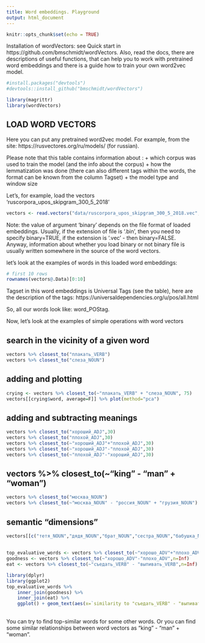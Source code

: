 ```yaml
---
title: Word embeddings. Playground
output: html_document
---
```


```r
knitr::opts_chunk$set(echo = TRUE)
```

Installation of wordVectors: see Quick start in https://github.com/bmschmidt/wordVectors.
Also, read the docs, there are descriptions of useful functions, 
that can help you to work with pretrained word embeddings and there is a guide how to train your own word2vec model.

```r
#install.packages("devtools")
#devtools::install_github("bmschmidt/wordVectors")
```

```r
library(magrittr)
library(wordVectors)
```

## LOAD WORD VECTORS
Here you can put any pretrained word2vec model. For example, from the site: 
https://rusvectores.org/ru/models/ (for russian). 

Please note that this table contains information about :
+ which corpus was used to train the model (and the info about the corpus)
+ how the lemmatization was done (there can also different tags within the words, the format can be known from the column Tagset)
+ the model type and window size

Let's, for example, load the vectors 'ruscorpora_upos_skipgram_300_5_2018'

```r
vectors <- read.vectors("data/ruscorpora_upos_skipgram_300_5_2018.vec", binary=FALSE)
```

Note: the value of argument 'binary' depends on the file format of loaded embeddings. 
Usually, if the extension of file is '.bin', then you need to specify binary=TRUE, if the extension is '.vec' - then binary=FALSE. 
Anyway, information about whether you load binary or not binary file is usually written somewhere in the source of the word vectors. 

let's look at the examples of words in this loaded word embeddings:

```r
# first 10 rows
rownames(vectors@.Data)[0:10]
```

Tagset in this word embeddings is Universal Tags (see the table), here are the description of the tags: https://universaldependencies.org/u/pos/all.html

So, all our words look like: word_POStag.

Now, let's look at the examples of simple operations with word vectors

## search in the vicinity of a given word

```r
vectors %>% closest_to("плакать_VERB")
vectors %>% closest_to("слеза_NOUN")
```

## adding and plotting

```r
crying <- vectors %>% closest_to(~"плакать_VERB" + "слеза_NOUN", 75)
vectors[[crying$word, average=F]] %>% plot(method="pca")
```

## adding and subtracting meanings

```r
vectors %>% closest_to("хороший_ADJ",30)
vectors %>% closest_to("плохой_ADJ",30)
vectors %>% closest_to(~"хороший_ADJ"+"плохой_ADJ",30)
vectors %>% closest_to(~"хороший_ADJ"-"плохой_ADJ",30)
vectors %>% closest_to(~"плохой_ADJ"-"хороший_ADJ",30)
```

## vectors %>% closest_to(~"king" - "man" + "woman")

```r
vectors %>% closest_to("москва_NOUN")
vectors %>% closest_to(~"москва_NOUN" - "россия_NOUN" + "грузия_NOUN")
```


## semantic “dimensions”

```r
vectors[[c("тетя_NOUN","дядя_NOUN","брат_NOUN","сестра_NOUN","бабушка_NOUN","дедушка_NOUN","муж_NOUN","жена_NOUN"), average=F]] %>% plot(method="pca") 
```

##
```r
top_evaluative_words <- vectors %>% closest_to(~"хорошо_ADV"+"плохо_ADV", n=75)
goodness <- vectors %>% closest_to(~"хорошо_ADV"-"плохо_ADV",n=Inf)
eat <- vectors %>% closest_to(~"съедать_VERB" - "выпивать_VERB",n=Inf)
```

```r
library(dplyr)
library(ggplot2)
top_evaluative_words %>%
    inner_join(goodness) %>%
    inner_join(eat) %>%
    ggplot() + geom_text(aes(x=`similarity to "съедать_VERB" - "выпивать_VERB"`, y=`similarity to "хорошо_ADV" - "плохо_ADV"`,label=word))
```


##

You can try to find top-similar words for some other words. 
Or you can find some similar relationships between word vectors as "king" - "man" + "woman".
